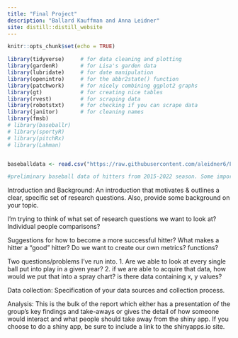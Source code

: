 ```yaml
---
title: "Final Project"
description: "Ballard Kauffman and Anna Leidner"
site: distill::distill_website
---
```


```r
knitr::opts_chunk$set(echo = TRUE)
```

```r
library(tidyverse)     # for data cleaning and plotting
library(gardenR)       # for Lisa's garden data
library(lubridate)     # for date manipulation
library(openintro)     # for the abbr2state() function
library(patchwork)     # for nicely combining ggplot2 graphs  
library(gt)            # for creating nice tables
library(rvest)         # for scraping data
library(robotstxt)     # for checking if you can scrape data
library(janitor)       # for cleaning names
library(fmsb)
# library(baseballr)
# library(sportyR)
# library(pitchRx)
# library(Lahman)


baseballdata <- read.csv("https://raw.githubusercontent.com/aleidner6/FinalProject/main/baseballfinalproject.csv")

#preliminary baseball data of hitters from 2015-2022 season. Some important stats to note are woba, xwoba, EV, and LA. If you want to look at other/more stats or for specific players go for it!
```

Introduction and Background: An introduction that motivates & outlines a clear, specific set of research questions. Also, provide some background on your topic.

I'm trying to think of what set of research questions we want to look at? Individual people comparisons?  

Suggestions for how to become a more successful hitter? What makes a hitter a "good" hitter? Do we want to create our own metrics? functions?

Two questions/problems I've run into. 
1. Are we able to look at every single ball put into play in a given year? 
2. if we are able to acquire that data, how would we put that into a spray chart? is there data containing x, y values?

Data collection: Specification of your data sources and collection process.

Analysis: This is the bulk of the report which either has a presentation of the group’s key findings and take-aways or gives the detail of how someone would interact and what people should take away from the shiny app. If you choose to do a shiny app, be sure to include a link to the shinyapps.io site.

